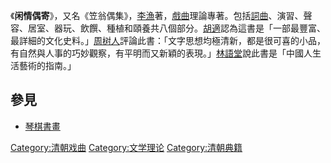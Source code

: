 《'''闲情偶寄'''》，又名《笠翁偶集》，[[李漁|李漁]]著，[[戲曲|戲曲]]理論專著。包括[[詞曲|詞曲]]、演習、聲容、居室、器玩、飲饌、種植和頤養共八個部分。[[胡適|胡適]]認為這書是「一部最豐富、最詳細的文化史料。」[[周树人|周树人]]評論此書：「文字思想均極清新，都是很可喜的小品，有自然與人事的巧妙觀察，有平明而又新穎的表現。」[[林語堂|林語堂]]說此書是「中國人生活藝術的指南。」

== 參見 ==
* [[琴棋書畫|琴棋書畫]]

{{wikisource}}
{{Chinese literature-stub}}

[[Category:清朝戏曲|Category:清朝戏曲]]
[[Category:文学理论|Category:文学理论]]
[[Category:清朝典籍|Category:清朝典籍]]